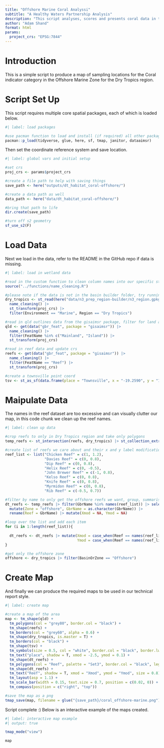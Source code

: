 ```yaml
---
title: "Offshore Marine Coral Analyssi"
subtitle: "A Healthy Waters Partnership Analysis"
description: "This script analyses, scores and presents coral data in the offshore marine environment in the Dry Tropics region."
author: "Adam Shand"
format: html
params:
  project_crs: "EPSG:7844"
---
```


# Introduction

This is a simple script to produce a map of sampling locations for the Coral indicator category in the Offshore Marine Zone for the Dry Tropics region.

# Script Set Up

This script requires multiple core spatial packages, each of which is loaded below.

```r
#| label: load packages

#use pacman function to load and install (if required) all other packages
pacman::p_load(tidyverse, glue, here, sf, tmap, janitor, dataaimsr)

```

Then set the coordinate reference system and save location.

```r
#| label: global vars and initial setup

#set crs
proj_crs <- params$project_crs

#create a file path to help with saving things
save_path <- here("outputs/dt_habitat_coral-offshore/")

#create a data path as well
data_path <- here("data/dt_habitat_coral-offshore/")

#bring that path to life
dir.create(save_path)

#turn off s2 geometry
sf_use_s2(F)

```

# Load Data

Next we load in the data, refer to the README in the GitHub repo if data is missing.

```r
#| label: load in wetland data

#read in the custom function to clean column names into our specific style
source("../functions/name_cleaning.R")

#please note if the data is not in the basin builder folder, try running the basin builder script
dry_tropics <- st_read(here("data/n3_prep_region-builder/n3_region.gpkg")) |> 
  name_cleaning() |> 
  st_transform(proj_crs) |> 
  filter(Environment == "Marine", Region == "Dry Tropics")

#read in qld outlines data from the gisaimsr package, filter for land and islands, update crs
qld <- get(data("gbr_feat", package = "gisaimsr")) |> 
  name_cleaning() |> 
  filter(FeatName %in% c("Mainland", "Island")) |> 
  st_transform(proj_crs)

#read in reef data and update crs
reefs <- get(data("gbr_feat", package = "gisaimsr")) |> 
  name_cleaning() |> 
  filter(FeatName == "Reef") |> 
  st_transform(proj_crs)

#create a townsville point coord
tsv <- st_as_sf(data.frame(place = "Townsville", x = "-19.2590", y = "146.8169"), coords = c("y", "x"), crs = proj_crs)

```

# Maipulate Data

The names in the reef dataset are too excessive and can visually clutter our map, in this code chunk we clean up the reef names.

```r
#| label: clean up data

#crop reefs to only in Dry Tropics region and take only polygons
temp_reefs <- st_intersection(reefs, dry_tropics) |> st_collection_extract("POLYGON")

#create list of reefs we care about and their x and y label modifications. Order is Name = Xmod, Ymod)
reef_list <- list("Chicken Reef" = c(1, 1.2),
                  "Davies Reef" = c(0, 0.8),
                  "Dip Reef" = c(0, 0.8),
                  "Helix Reef" = c(0, -0.5),
                  "John Brewer Reef" = c(-1, 0.8),
                  "Kelso Reef" = c(0, 0.8),
                  "Knife Reef" = c(0, 0.8), 
                  "Myrmidon Reef" = c(0, 0.8),
                  "Rib Reef" = c(-0.5, 0.7))

#filter by name to only get the offshore reefs we want, group, summarise and mutate reef data
dt_reefs <- temp_reefs |> filter(GbrName %in% names(reef_list)) |> select(GbrName) |> 
  mutate(Zone = "offshore", GbrName = as.character(GbrName)) |> 
  rename(Reef = GbrName) |> mutate(Xmod = NA, Ymod = NA)

#loop over the list and add each item
for (i in 1:length(reef_list)){
  
  dt_reefs <- dt_reefs |> mutate(Xmod = case_when(Reef == names(reef_list)[i] ~ reef_list[[i]][1], T ~ Xmod),
                                 Ymod = case_when(Reef == names(reef_list)[i] ~ reef_list[[i]][2], T ~ Ymod))
}

#get only the offshore zone
offshore <- dry_tropics |> filter(BasinOrZone == "Offshore")

```

# Create Map

And finally we can produce the required maps to be used in our technical report style.

```r
#| label: create map

#create a map of the area
map <- tm_shape(qld) +
  tm_polygons(col = "grey80", border.col = "black") +
  tm_shape(reefs) +
  tm_borders(col = "grey60", alpha = 0.6) +
  tm_shape(dry_tropics, is.master = T) +
  tm_borders(col = "black") +
  tm_shape(tsv) +
  tm_symbols(size = 0.5, col = "white", border.col = "black", border.lwd = 2, shape = 23) +
  tm_text("place", shadow = T, xmod = -2.5, ymod = 0.1) +
  tm_shape(dt_reefs) +
  tm_polygons(col = "Reef", palette = "Set3", border.col = "black", legend.show = F) +
  tm_shape(dt_reefs) +
  tm_text("Reef", shadow = T, xmod = "Xmod", ymod = "Ymod", size = 0.8) +
  tm_layout(asp = 1.1) +
  tm_scale_bar(width = 0.15, text.size = 0.7, position = c(0.02, 0)) +
  tm_compass(position = c("right", "top"))

#save the map as a png
tmap_save(map, filename = glue("{save_path}/coral_offshore-marine.png"))

```

Script complete :) Below is an interactive example of the maps created.

```r
#| label: interactive map example
#| output: true

tmap_mode("view")

map

```
